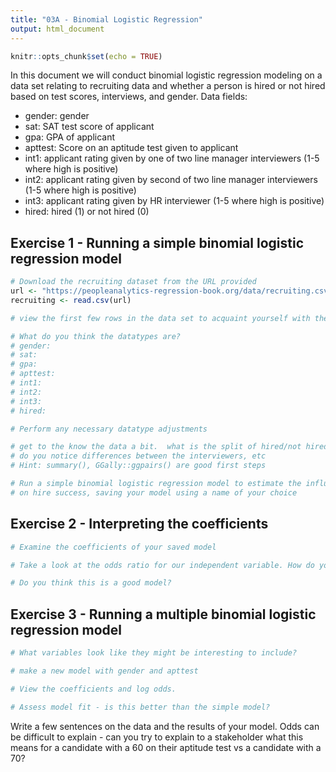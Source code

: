 ```yaml
---
title: "03A - Binomial Logistic Regression"
output: html_document
---
```

  
```r
knitr::opts_chunk$set(echo = TRUE)
```

In this document we will conduct binomial logistic regression modeling on a data set relating to recruiting data and whether a person is hired or not hired based on test scores, interviews, and gender.  Data fields: 

  - gender: gender
  - sat: SAT test score of applicant
  - gpa: GPA of applicant
  - apttest: Score on an aptitude test given to applicant
  - int1: applicant rating given by one of two line manager interviewers (1-5 where high is positive)
  - int2: applicant rating given by second of two line manager interviewers (1-5 where high is positive)
  - int3: applicant rating given by HR interviewer (1-5 where high is positive)
  - hired: hired (1) or not hired (0)

## Exercise 1 - Running a simple binomial logistic regression model

```r
# Download the recruiting dataset from the URL provided
url <- "https://peopleanalytics-regression-book.org/data/recruiting.csv"
recruiting <- read.csv(url)

```

```r
# view the first few rows in the data set to acquaint yourself with the data

```

```r
# What do you think the datatypes are?
# gender: 
# sat: 
# gpa: 
# apttest: 
# int1: 
# int2:
# int3: 
# hired: 
```


```r
# Perform any necessary datatype adjustments

```

```r
# get to the know the data a bit.  what is the split of hired/not hired,
# do you notice differences between the interviewers, etc
# Hint: summary(), GGally::ggpairs() are good first steps

```

```r
# Run a simple binomial logistic regression model to estimate the influence of SAT scores
# on hire success, saving your model using a name of your choice


```


## Exercise 2 - Interpreting the coefficients

```r
# Examine the coefficients of your saved model


```

```r
# Take a look at the odds ratio for our independent variable. How do you interpret this?


```

```r
# Do you think this is a good model?

```

## Exercise 3 - Running a multiple binomial logistic regression model

```r
# What variables look like they might be interesting to include?


```

```r
# make a new model with gender and apttest

```

```r
# View the coefficients and log odds.

```


```r
# Assess model fit - is this better than the simple model?

```

Write a few sentences on the data and the results of your model.  Odds can be difficult to explain - can you try to 
explain to a stakeholder what this means for a candidate with a 60 on their aptitude test vs a candidate with a 70?
